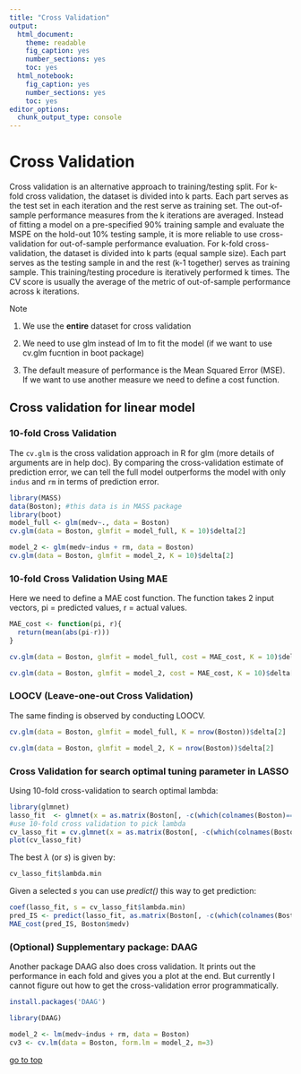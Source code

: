```yaml
---
title: "Cross Validation"
output: 
  html_document: 
    theme: readable
    fig_caption: yes
    number_sections: yes
    toc: yes
  html_notebook: 
    fig_caption: yes
    number_sections: yes
    toc: yes
editor_options: 
  chunk_output_type: console
---
```


# Cross Validation

Cross validation is an alternative approach to training/testing split. For k-fold cross validation, the dataset is divided into k parts. Each part serves as the test set in each iteration and the rest serve as training set. The out-of-sample performance measures from the k iterations are averaged. Instead of fitting a model on a pre-specified 90% training sample and evaluate the MSPE on the hold-out 10% testing sample, it is more reliable to use cross-validation for out-of-sample performance evaluation. For k-fold cross-validation, the dataset is divided into k parts (equal sample size). Each part serves as the testing sample in and the rest (k-1 together) serves as training sample. This training/testing procedure is iteratively performed k times. The CV score is usually the average of the metric of out-of-sample performance across k iterations.

Note

1. We use the **entire** dataset for cross validation

2. We need to use glm instead of lm to fit the model (if we want to use cv.glm fucntion in boot package)

3. The default measure of performance is the Mean Squared Error (MSE). If we want to use another measure we need to define a cost function.

## Cross validation for linear model

### 10-fold Cross Validation

The `cv.glm` is the cross validation approach in R for glm (more details of arguments are in help doc). By comparing the cross-validation estimate of prediction error, we can tell the full model outperforms the model with only `indus` and `rm` in terms of prediction error. 

```r
library(MASS)
data(Boston); #this data is in MASS package
library(boot)
model_full <- glm(medv~., data = Boston)
cv.glm(data = Boston, glmfit = model_full, K = 10)$delta[2]

model_2 <- glm(medv~indus + rm, data = Boston)
cv.glm(data = Boston, glmfit = model_2, K = 10)$delta[2]
```

### 10-fold Cross Validation Using MAE

Here we need to define a MAE cost function. The function takes 2 input vectors, pi =  predicted values, r = actual values.

```r
MAE_cost <- function(pi, r){
  return(mean(abs(pi-r)))
}

cv.glm(data = Boston, glmfit = model_full, cost = MAE_cost, K = 10)$delta[2]

cv.glm(data = Boston, glmfit = model_2, cost = MAE_cost, K = 10)$delta[2]
```

### LOOCV (Leave-one-out Cross Validation)

The same finding is observed by conducting LOOCV. 

```r
cv.glm(data = Boston, glmfit = model_full, K = nrow(Boston))$delta[2]

cv.glm(data = Boston, glmfit = model_2, K = nrow(Boston))$delta[2]
```


### Cross Validation for search optimal tuning parameter in LASSO 

Using 10-fold cross-validation to search optimal lambda: 

```r
library(glmnet)
lasso_fit  <- glmnet(x = as.matrix(Boston[, -c(which(colnames(Boston)=='medv'))]), y = Boston$medv, alpha = 1)
#use 10-fold cross validation to pick lambda
cv_lasso_fit = cv.glmnet(x = as.matrix(Boston[, -c(which(colnames(Boston)=='medv'))]), y = Boston$medv, alpha = 1, nfolds = 10)
plot(cv_lasso_fit)
```

The best $\lambda$ (or _s_) is given by:
```r
cv_lasso_fit$lambda.min
```

Given a selected _s_ you can use _predict()_ this way to get prediction:
```r
coef(lasso_fit, s = cv_lasso_fit$lambda.min)
pred_IS <- predict(lasso_fit, as.matrix(Boston[, -c(which(colnames(Boston)=='medv'))]), s = cv_lasso_fit$lambda.min)
MAE_cost(pred_IS, Boston$medv)
```

### (Optional) Supplementary package: DAAG 

Another package DAAG also does cross validation. It prints out the performance in each fold and gives you a plot at the end. But currently I cannot figure out how to get the cross-validation error programmatically.

```r
install.packages('DAAG')
```

```r
library(DAAG)
```
```r
model_2 <- lm(medv~indus + rm, data = Boston)
cv3 <- cv.lm(data = Boston, form.lm = model_2, m=3)
```

[go to top](#header)

